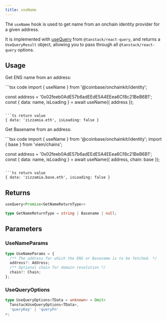 ```yaml
---
title: useName
---
```


The `useName` hook is used to get name from an onchain identity provider
for a given address.

It is implemented with [useQuery](https://tanstack.com/query/latest/docs/framework/react/reference/useQuery) from `@tanstack/react-query`, and returns a `UseQueryResult` object, allowing you to pass through all `@tanstack/react-query` options.

## Usage

Get ENS name from an address:

<CodeGroup>
```tsx code
import { useName } from '@coinbase/onchainkit/identity';

const address = '0x02feeb0AdE57b6adEEdE5A4EEea6Cf8c21BeB6B1';
const { data: name, isLoading } = await useName({ address });

````

```ts return value
{ data: 'zizzamia.eth', isLoading: false }
````

</CodeGroup>

Get Basename from an address:

<CodeGroup>
```tsx code
import { useName } from '@coinbase/onchainkit/identity';
import { base } from 'viem/chains';

const address = '0x02feeb0AdE57b6adEEdE5A4EEea6Cf8c21BeB6B1';
const { data: name, isLoading } = await useName({ address, chain: base });

````

```ts return value
{ data: 'zizzamia.base.eth', isLoading: false }
````

</CodeGroup>

## Returns

```ts
useQuery<Promise<GetNameReturnType>>

type GetNameReturnType = string | Basename | null;
```

## Parameters

### UseNameParams

```ts
type UseNameParams = {
  /** The address for which the ENS or Basename is to be fetched. */
  address?: Address;
  /** Optional chain for domain resolution */
  chain?: Chain;
};
```

### UseQueryOptions

```ts
type UseQueryOptions<TData = unknown> = Omit<
  TanstackUseQueryOptions<TData>,
  'queryKey' | 'queryFn'
>;
```
